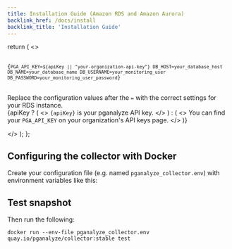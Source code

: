 ```yaml
---
title: Installation Guide (Amazon RDS and Amazon Aurora)
backlink_href: /docs/install
backlink_title: 'Installation Guide'
---
```


  return (
    <>
      <pre>
        <code>
          {`PGA_API_KEY=${apiKey || "your-organization-api-key"}
DB_HOST=your_database_host
DB_NAME=your_database_name
DB_USERNAME=your_monitoring_user
DB_PASSWORD=your_monitoring_user_password`}
        </code>
      </pre>
      <p>
        Replace the configuration values after the <code>=</code> with the
        correct settings for your RDS instance.
        <br />
        {apiKey ? (
          <>
            <code>{apiKey}</code> is your pganalyze API key.
          </>
        ) : (
          <>
            You can find your <code>PGA_API_KEY</code> on your
            organization&apos;s API keys page.
          </>
        )}
      </p>
    </>
  );
};

## Configuring the collector with Docker

Create your configuration file (e.g. named `pganalyze_collector.env`) with environment variables like this:

<CollectorDotEnv apiKey={props.apiKey} />

## Test snapshot

Then run the following:

```
docker run --env-file pganalyze_collector.env quay.io/pganalyze/collector:stable test
```
